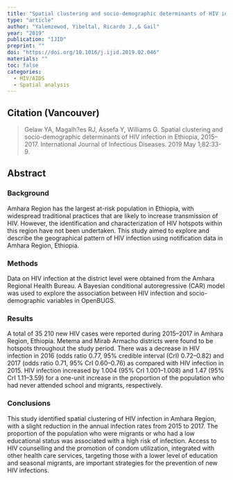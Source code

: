 ```yaml
---
title: "Spatial clustering and socio-demographic determinants of HIV infection in Ethiopia, 2015-2017."
type: "article"
author: "Yalemzewod, Yibeltal, Ricardo J.,& Gail"
year: "2019"
publication: "IJID"
preprint: ""
doi: "https://doi.org/10.1016/j.ijid.2019.02.046"
materials: ""
toc: false
categories:
  - HIV/AIDS
  - Spatial analysis
---
```


## Citation (Vancouver)

> Gelaw YA, Magalh?es RJ, Assefa Y, Williams G. Spatial clustering and socio-demographic determinants of HIV infection in Ethiopia, 2015--2017. International Journal of Infectious Diseases. 2019 May 1;82:33-9.

## Abstract

### Background

Amhara Region has the largest at-risk population in Ethiopia, with widespread traditional practices that are likely to increase transmission of HIV. However, the identification and characterization of HIV hotspots within this region have not been undertaken. This study aimed to explore and describe the geographical pattern of HIV infection using notification data in Amhara Region, Ethiopia.

### Methods

Data on HIV infection at the district level were obtained from the Amhara Regional Health Bureau. A Bayesian conditional autoregressive (CAR) model was used to explore the association between HIV infection and socio-demographic variables in OpenBUGS.

### Results

A total of 35 210 new HIV cases were reported during 2015--2017 in Amhara Region, Ethiopia. Metema and Mirab Armacho districts were found to be hotspots throughout the study period. There was a decrease in HIV infection in 2016 (odds ratio 0.77, 95% credible interval (CrI) 0.72--0.82) and 2017 (odds ratio 0.71, 95% CrI 0.60--0.76) as compared with HIV infection in 2015. HIV infection increased by 1.004 (95% CrI 1.001--1.008) and 1.47 (95% CrI 1.11--3.59) for a one-unit increase in the proportion of the population who had never attended school and migrants, respectively.

### Conclusions

This study identified spatial clustering of HIV infection in Amhara Region, with a slight reduction in the annual infection rates from 2015 to 2017. The proportion of the population who were migrants or who had a low educational status was associated with a high risk of infection. Access to HIV counselling and the promotion of condom utilization, integrated with other health care services, targeting those with a lower level of education and seasonal migrants, are important strategies for the prevention of new HIV infections.
